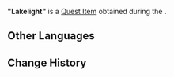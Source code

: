 {{Item Infobox
|id           = 120440
|image        = Item Parcel.png
|type         = Quest Items
|quality      = 0
|description  = A perfume named Lakelight favored by Semaine. Does he wear this at work...?
|source1      = [[Other Duties]]
|source2      = 
|source3      = 
|source4      = 
|source5      = 
|quest = Other Duties
}}
'''"Lakelight"''' is a [[Quest Item]] obtained during the {{Quest|Other Duties}}.
<!--
==Location==
<gallery>

</gallery>
-->
==Other Languages==
{{Other Languages
|en      = "Lakelight"
|zhs     = 「湖光」
|zhs_rm  = "Húguāng"
|zht     = 「湖光」
|zht_rm  = "Húguāng"
|zh_tl   = "Lakelight"
|ja      = 「湖光」
|ja_rm   = "Kokou"{{Assumed}}
|ja_tl   = "Lakelight"
|ko      = 「호수빛」
|ko_rm   = 
|ko_tl   = "Lakelight"
|es      = Lamparita de lago
|es_tl   = Lake Nightlight
|fr      = Lacmineux
|fr_tl   = Lakeminous
|ru      = Озёрный свет
|ru_tl   = Lake Light
|th      = "Lakelight"
|vi      = "Hồ Quang"
|vi_tl   = 
|de      = „Seebrise“
|de_tl   = "Lake Breeze"
|id      = "Lakelight"
|pt      = Lago Brilhante
|pt_tl   = 
|tr      = "Göldeki Işık"
|tr_tl   = 
|it      = "Lagoluce"
|it_tl   = "Lakelight"
}}

==Change History==
{{Change History|4.0}}